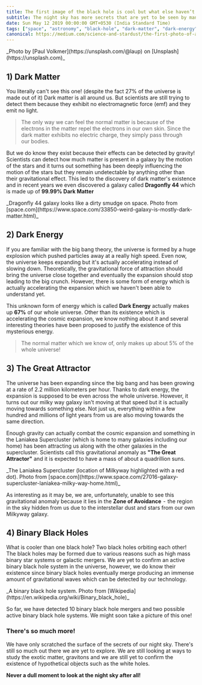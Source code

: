 ```yaml
---
title: The first image of the black hole is cool but what else haven’t we seen yet?
subtitle: The night sky has more secrets that are yet to be seen by mankind
date: Sun May 12 2019 00:00:00 GMT+0530 (India Standard Time)
tags: ["space", "astronomy", "black-hole", "dark-matter", "dark-energy"]
canonical: https://medium.com/science-and-stardust/the-first-photo-of-a-black-hole-is-cool-but-what-else-havent-we-seen-yet-8caed6c15db0
---
```



<PostImage src="/black-hole/night-sky.webp" alt="night-sky">
  _Photo by [Paul Volkmer](https://unsplash.com/@laup) on
  [Unsplash](https://unsplash.com)_
</PostImage>

## 1) Dark Matter

You literally can't see this one! (despite the fact 27% of the universe is made out of it) Dark matter is all around us. But scientists are still trying to detect them because they exhibit no electromagnetic force (emf) and they emit no light.

> The only way we can feel the normal matter is because of the electrons in the matter repel the electrons in our own skin. Since the dark matter exhibits no electric charge, they simply pass through our bodies.

But we do know they exist because their effects can be detected by gravity! Scientists can detect how much matter is present in a galaxy by the motion of the stars and it turns out something has been deeply influencing the motion of the stars but they remain undetectable by anything other than their gravitational effect. This led to the discovery of dark matter's existence and in recent years we even discovered a galaxy called **Dragonfly 44** which is made up of **99.99% Dark Matter**

<PostImage src="/black-hole/dragonfly.webp" alt="dragonfly-44">
  _Dragonfly 44 galaxy looks like a dirty smudge on space. Photo from
  [space.com](https://www.space.com/33850-weird-galaxy-is-mostly-dark-matter.html)_
</PostImage>

## 2) Dark Energy

If you are familiar with the big bang theory, the universe is formed by a huge explosion which pushed particles away at a really high speed. Even now, the universe keeps expanding but it's actually accelerating instead of slowing down. Theoretically, the gravitational force of attraction should bring the universe close together and eventually the expansion should stop leading to the big crunch. However, there is some form of energy which is actually accelerating the expansion which we haven't been able to understand yet.

This unknown form of energy which is called **Dark Energy** actually makes up **67%** of our whole universe. Other than its existence which is accelerating the cosmic expansion, we know nothing about it and several interesting theories have been proposed to justify the existence of this mysterious energy.

> The normal matter which we know of, only makes up about 5% of the whole universe!

## 3) The Great Attractor

The universe has been expanding since the big bang and has been growing at a rate of 2.2 million kilometers per hour. Thanks to dark energy, the expansion is supposed to be even across the whole universe. However, it turns out our milky way galaxy isn't moving at that speed but it is actually moving towards something else. Not just us, everything within a few hundred and millions of light years from us are also moving towards the same direction.

Enough gravity can actually combat the cosmic expansion and something in the Laniakea Supercluster (which is home to many galaxies including our home) has been attracting us along with the other galaxies in the supercluster. Scientists call this gravitational anomaly as **"The Great Attractor"** and it is expected to have a mass of about a quadrillion suns.

<PostImage src="/black-hole/super-cluster.webp" alt="super-cluster">
  _The Laniakea Supercluster (location of Milkyway highlighted with a red dot).
  Photo from
  [space.com](https://www.space.com/27016-galaxy-supercluster-laniakea-milky-way-home.html)_
</PostImage>

As interesting as it may be, we are, unfortunately, unable to see this gravitational anomaly because it lies in the **Zone of Avoidance**  -  the region in the sky hidden from us due to the interstellar dust and stars from our own Milkyway galaxy.

## 4) Binary Black Holes

What is cooler than one black hole? Two black holes orbiting each other! The black holes may be formed due to various reasons such as high mass binary star systems or galactic mergers. We are yet to confirm an active binary black hole system in the universe, however, we do know their existence since binary black holes eventually merge producing an immense amount of gravitational waves which can be detected by our technology.

<PostImage src="/black-hole/binary-black-hole.webp" alt="binary-black-hole">
  _A binary black hole system. Photo from
  [Wikipedia](https://en.wikipedia.org/wiki/Binary_black_hole)_
</PostImage>

So far, we have detected 10 binary black hole mergers and two possible active binary black hole systems. We might soon take a picture of this one!

### There's so much more!

We have only scratched the surface of the secrets of our night sky. There's still so much out there we are yet to explore. We are still looking at ways to study the exotic matter, gravitons and we are still yet to confirm the existence of hypothetical objects such as the white holes.

**Never a dull moment to look at the night sky after all!**
